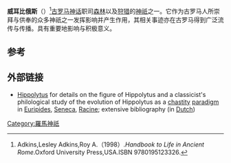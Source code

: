 {{NoteTA
|T=zh-cn:威耳比俄斯;zh-tw:希波呂托斯;
|1=zh-cn:威耳比俄斯;zh-tw:希波呂托斯;
}}

{{Infobox deity|type=roman
| image = Hippolytus mosaic 01.jpg
| caption =威耳比俄斯的艺术形象
| name =威耳比俄斯
| god_of =[[森林|森林]]以及[[狩猎|狩猎]]之神
}}
'''威耳比俄斯'''（{{lang-en|Hippolytus}}）<ref>Adkins,Lesley Adkins,Roy A.（1998）.''Handbook to Life in Ancient Rome''.Oxford University Press,USA.ISBN 9780195123326.</ref>[[古罗马|古罗马]][[神话|神话]]职司[[森林|森林]]以及[[狩猎|狩猎]]的[[神祇|神祇]]之一。它作为古罗马人所崇拜与供奉的众多神祇之一发挥影响并产生作用，其相关事迹亦在古罗马得到广泛流传与传播。具有重要地影响与积极意义。

== 参考 ==
{{reflist}}

==外部链接==
{{Commons category|威耳比俄斯}}
*[https://web.archive.org/web/20040729112331/http://www.verbumvanum.org/adel/ Hippolytus] for details on the figure of Hippolytus and a classicist's philological study of the evolution of Hippolytus as a [[chastity|chastity]] [[paradigm|paradigm]] in [[Euripides|Euripides]], [[Seneca_the_Younger|Seneca]], [[Jean_Racine|Racine]]; extensive bibliography (in [[Dutch_language|Dutch]])

{{Authority control}}

[[Category:羅馬神祇|Category:羅馬神祇]]


{{古罗马小作品}}